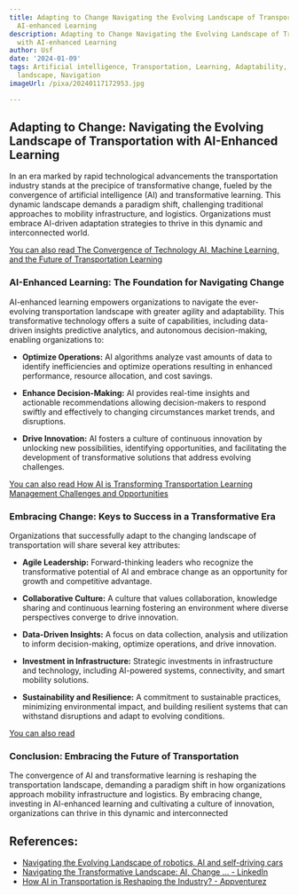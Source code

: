 ```yaml
---
title: Adapting to Change Navigating the Evolving Landscape of Transportation with
  AI-enhanced Learning
description: Adapting to Change Navigating the Evolving Landscape of Transportation
  with AI-enhanced Learning
author: Usf
date: '2024-01-09'
tags: Artificial intelligence, Transportation, Learning, Adaptability, Change, Evolving
  landscape, Navigation
imageUrl: /pixa/20240117172953.jpg

---
```

## Adapting to Change: Navigating the Evolving Landscape  of Transportation with AI-Enhanced Learning

In an era marked  by rapid technological advancements the transportation industry stands at the precipice of transformative change, fueled by the convergence of artificial intelligence (AI) and transformative  learning. This dynamic landscape  demands a paradigm  shift, challenging traditional approaches to mobility infrastructure, and logistics. Organizations  must embrace AI-driven adaptation strategies to thrive  in this dynamic and interconnected world.

[You can also read The Convergence of  Technology AI, Machine Learning, and the Future of Transportation Learning](The%20Convergence%20of%20Technology%20AI%2C%20Machine%20Learning%2C%20and%20the%20Future%20of%20Transportation%20Learning)


### AI-Enhanced Learning: The Foundation  for Navigating  Change

AI-enhanced learning empowers  organizations to navigate the ever-evolving transportation  landscape with  greater agility  and adaptability. This transformative  technology offers  a  suite of  capabilities, including data-driven insights predictive analytics, and autonomous  decision-making, enabling organizations to:

- **Optimize Operations:** AI algorithms  analyze vast amounts  of data to identify  inefficiencies and optimize  operations  resulting in enhanced performance,  resource allocation, and  cost savings.

- **Enhance Decision-Making:** AI provides real-time insights and actionable recommendations allowing decision-makers to respond swiftly and effectively to changing circumstances market trends, and disruptions.

- **Drive Innovation:** AI fosters a culture  of continuous innovation by unlocking new possibilities, identifying opportunities, and facilitating the development of transformative solutions that address  evolving challenges.

[You can also read How AI is Transforming Transportation Learning Management Challenges and Opportunities](How%20AI%20is%20Transforming%20Transportation%20Learning%20Management%20Challenges%20and%20Opportunities)


### Embracing Change: Keys to Success  in a Transformative Era

Organizations that successfully adapt to the changing landscape of transportation will share several key attributes:

- **Agile Leadership:** Forward-thinking leaders who recognize the transformative potential of AI and  embrace change as an opportunity for growth and competitive advantage.

- **Collaborative Culture:** A culture that values collaboration, knowledge sharing and continuous learning fostering an environment where diverse perspectives converge to drive innovation.

- **Data-Driven Insights:** A focus on data  collection,  analysis and utilization to inform decision-making, optimize operations, and  drive innovation.

- **Investment in  Infrastructure:** Strategic investments in infrastructure and technology, including AI-powered systems, connectivity,  and smart mobility solutions.

- **Sustainability  and Resilience:** A commitment to sustainable practices, minimizing  environmental impact, and building resilient systems  that can withstand disruptions and adapt to evolving conditions.

[You can also  read ]()


### Conclusion: Embracing the Future of Transportation

The convergence of AI and transformative learning is reshaping the transportation landscape, demanding a paradigm shift in how organizations approach mobility infrastructure and logistics. By embracing change, investing in AI-enhanced learning and cultivating a culture of innovation, organizations can thrive in this dynamic and interconnected

## References:
- [Navigating the Evolving Landscape of robotics, AI and self-driving cars](https://www.youtube.com/watch?v=FobP9Q_bTbE)
- [Navigating the Transformative Landscape: AI, Change ... - LinkedIn](https://www.linkedin.com/pulse/navigating-transformative-landscape-ai-change-business-viljoen)
- [How AI in Transportation is Reshaping the Industry? - Appventurez](https://www.appventurez.com/blog/ai-in-transportation)
